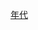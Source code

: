 {{Decade in country category|18|2|中國|亞洲}}
{{Commons category|China in the 1820s}}

[[Category:清朝编年史|年代]]